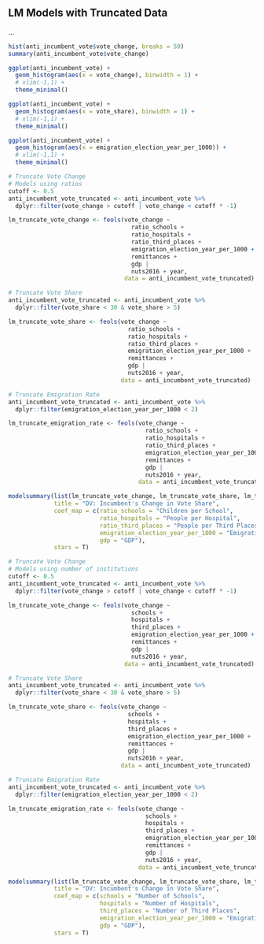 ## LM Models with Truncated Data
…

```r
hist(anti_incumbent_vote$vote_change, breaks = 50)
summary(anti_incumbent_vote$vote_change)

ggplot(anti_incumbent_vote) +
  geom_histogram(aes(x = vote_change), binwidth = 1) +
  # xlim(-1,1) +
  theme_minimal()

ggplot(anti_incumbent_vote) +
  geom_histogram(aes(x = vote_share), binwidth = 1) +
  # xlim(-1,1) +
  theme_minimal()

ggplot(anti_incumbent_vote) +
  geom_histogram(aes(x = emigration_election_year_per_1000)) +
  # xlim(-1,1) +
  theme_minimal()
```

```r
# Truncate Vote Change
# Models using ratios
cutoff <- 0.5
anti_incumbent_vote_truncated <- anti_incumbent_vote %>% 
  dplyr::filter(vote_change > cutoff | vote_change < cutoff * -1)

lm_truncate_vote_change <- feols(vote_change ~
                                   ratio_schools +
                                   ratio_hospitals +
                                   ratio_third_places +
                                   emigration_election_year_per_1000 +
                                   remittances +
                                   gdp | 
                                   nuts2016 + year,
                                 data = anti_incumbent_vote_truncated)

# Truncate Vote Share
anti_incumbent_vote_truncated <- anti_incumbent_vote %>% 
  dplyr::filter(vote_share < 30 & vote_share > 5)

lm_truncate_vote_share <- feols(vote_change ~
                                  ratio_schools +
                                  ratio_hospitals +
                                  ratio_third_places +
                                  emigration_election_year_per_1000 +
                                  remittances +
                                  gdp | 
                                  nuts2016 + year,
                                data = anti_incumbent_vote_truncated)

# Truncate Emigration Rate
anti_incumbent_vote_truncated <- anti_incumbent_vote %>% 
  dplyr::filter(emigration_election_year_per_1000 < 2)

lm_truncate_emigration_rate <- feols(vote_change ~
                                       ratio_schools +
                                       ratio_hospitals +
                                       ratio_third_places +
                                       emigration_election_year_per_1000 +
                                       remittances +
                                       gdp | 
                                       nuts2016 + year,
                                     data = anti_incumbent_vote_truncated)
```

```r
modelsummary(list(lm_truncate_vote_change, lm_truncate_vote_share, lm_truncate_emigration_rate),
             title = "DV: Incumbent's Change in Vote Share",
             coef_map = c(ratio_schools = "Children per School",
                          ratio_hospitals = "People per Hospital",
                          ratio_third_places = "People per Third Places",
                          emigration_election_year_per_1000 = "Emigration Rate between Election Years per 1000 People",
                          gdp = "GDP"),
             stars = T)
```

```r
# Truncate Vote Change
# Models using number of institutions
cutoff <- 0.5
anti_incumbent_vote_truncated <- anti_incumbent_vote %>% 
  dplyr::filter(vote_change > cutoff | vote_change < cutoff * -1)

lm_truncate_vote_change <- feols(vote_change ~
                                   schools +
                                   hospitals +
                                   third_places +
                                   emigration_election_year_per_1000 +
                                   remittances +
                                   gdp | 
                                   nuts2016 + year,
                                 data = anti_incumbent_vote_truncated)

# Truncate Vote Share
anti_incumbent_vote_truncated <- anti_incumbent_vote %>% 
  dplyr::filter(vote_share < 30 & vote_share > 5)

lm_truncate_vote_share <- feols(vote_change ~
                                  schools +
                                  hospitals +
                                  third_places +
                                  emigration_election_year_per_1000 +
                                  remittances +
                                  gdp | 
                                  nuts2016 + year,
                                data = anti_incumbent_vote_truncated)

# Truncate Emigration Rate
anti_incumbent_vote_truncated <- anti_incumbent_vote %>% 
  dplyr::filter(emigration_election_year_per_1000 < 2)

lm_truncate_emigration_rate <- feols(vote_change ~
                                       schools +
                                       hospitals +
                                       third_places +
                                       emigration_election_year_per_1000 +
                                       remittances +
                                       gdp | 
                                       nuts2016 + year,
                                     data = anti_incumbent_vote_truncated)
```

```r
modelsummary(list(lm_truncate_vote_change, lm_truncate_vote_share, lm_truncate_emigration_rate),
             title = "DV: Incumbent's Change in Vote Share",
             coef_map = c(schools = "Number of Schools",
                          hospitals = "Number of Hospitals",
                          third_places = "Number of Third Places",
                          emigration_election_year_per_1000 = "Emigration Rate between Election Years per 1000 People",
                          gdp = "GDP"),
             stars = T)
```
